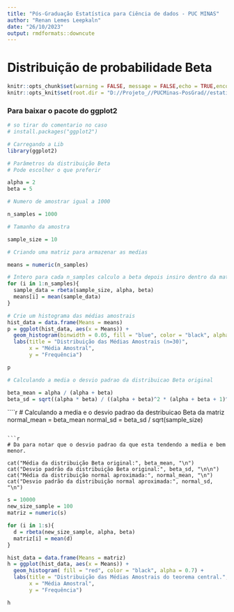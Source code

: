 ```yaml
---
title: "Pós-Graduação Estatística para Ciência de dados - PUC MINAS"
author: "Renan Lemes Leepkaln"
date: "26/10/2023"
output: rmdformats::downcute
---
```


# Distribuição de probabilidade Beta

```r
knitr::opts_chunk$set(warning = FALSE, message = FALSE,echo = TRUE,encoding = 'UTF-8')
knitr::opts_knit$set(root.dir = "D://Projeto_//PUCMinas-PosGrad//estatistica_descre//Renan_Lemes_leepkaln//Destribuicao")

```

### Para baixar o pacote do ggplot2
```r
# so tirar do comentario no caso 
# install.packages("ggplot2")
```

```r
# Carregando a Lib
library(ggplot2)

```


```r

# Parâmetros da distribuição Beta
# Pode escolher o que preferir

alpha = 2
beta = 5


```

```r
# Numero de amostrar igual a 1000

n_samples = 1000

```

```r
# Tamanho da amostra

sample_size = 10

```

```r
# Criando uma matriz para armazenar as medias

means = numeric(n_samples)
```

```r
# Intero para cada n_samples calculo a beta depois insiro dentro da matriz de means
for (i in 1:n_samples){
  sample_data = rbeta(sample_size, alpha, beta)
  means[i] = mean(sample_data)
}

```

```r
# Crie um histograma das médias amostrais
hist_data = data.frame(Means = means)
p = ggplot(hist_data, aes(x = Means)) +
  geom_histogram(binwidth = 0.05, fill = "blue", color = "black", alpha = 0.7) +
  labs(title = "Distribuição das Médias Amostrais (n=30)",
       x = "Média Amostral",
       y = "Frequência")

p

```
```r
# Calculando a media o desvio padrao da distribuicao Beta original

beta_mean = alpha / (alpha + beta)
beta_sd = sqrt((alpha * beta) / ((alpha + beta)^2 * (alpha + beta + 1)^2))

```

````r
# Calculando a media e o desvio padrao da destribuicao Beta da matriz
normal_mean = beta_mean
normal_sd = beta_sd / sqrt(sample_size)

```

```r
# Da para notar que o desvio padrao da que esta tendendo a media e bem menor.

cat("Média da distribuição Beta original:", beta_mean, "\n")
cat("Desvio padrão da distribuição Beta original:", beta_sd, "\n\n")
cat("Média da distribuição normal aproximada:", normal_mean, "\n")
cat("Desvio padrão da distribuição normal aproximada:", normal_sd, "\n")
```
```r
s = 10000 
new_size_sample = 100 
matriz = numeric(s)

for (i in 1:s){
  d = rbeta(new_size_sample, alpha, beta)
  matriz[i] = mean(d)
}

hist_data = data.frame(Means = matriz)
h = ggplot(hist_data, aes(x = Means)) +
  geom_histogram( fill = "red", color = "black", alpha = 0.7) +
  labs(title = "Distribuição das Médias Amostrais do teorema central.",
       x = "Média Amostral",
       y = "Frequência")

h

```
